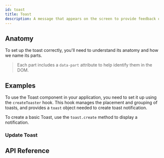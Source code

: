 ```yaml
---
id: toast
title: Toast
description: A message that appears on the screen to provide feedback on an action.
---
```


<ComponentPreview id="Toast" />

## Anatomy

To set up the toast correctly, you'll need to understand its anatomy and how we name its parts.

> Each part includes a `data-part` attribute to help identify them in the DOM.

<Anatomy id="toast" />

## Examples

To use the Toast component in your application, you need to set it up using the `createToaster`
hook. This hook manages the placement and grouping of toasts, and provides a `toast` object needed
to create toast notification.

To create a basic Toast, use the `toast.create` method to display a notification.

<Example id="basic" />

### Update Toast


<Example id="update" />

## API Reference

<ComponentTypes id="toast" />
